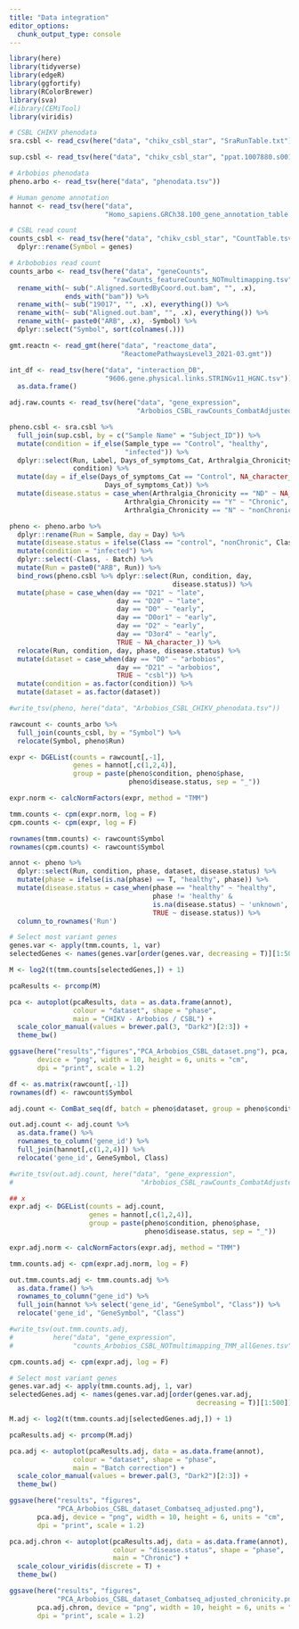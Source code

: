 ```yaml
---
title: "Data integration"
editor_options: 
  chunk_output_type: console
---
```


```r
library(here)
library(tidyverse)
library(edgeR)
library(ggfortify)
library(RColorBrewer)
library(sva)
#library(CEMiTool)
library(viridis)
```

```r
# CSBL CHIKV phenodata
sra.csbl <- read_csv(here("data", "chikv_csbl_star", "SraRunTable.txt"))

sup.csbl <- read_tsv(here("data", "chikv_csbl_star", "ppat.1007880.s001.csv"))

# Arbobios phenodata
pheno.arbo <- read_tsv(here("data", "phenodata.tsv"))

# Human genome annotation
hannot <- read_tsv(here("data", 
                        "Homo_sapiens.GRCh38.100_gene_annotation_table.txt"))

# CSBL read count
counts_csbl <- read_tsv(here("data", "chikv_csbl_star", "CountTable.tsv")) %>% 
  dplyr::rename(Symbol = genes)

# Arbobobios read count
counts_arbo <- read_tsv(here("data", "geneCounts",
                          "rawCounts_featureCounts_NOTmultimapping.tsv")) %>%
  rename_with(~ sub(".Aligned.sortedByCoord.out.bam", "", .x), 
              ends_with("bam")) %>% 
  rename_with(~ sub("19017", "", .x), everything()) %>% 
  rename_with(~ sub("Aligned.out.bam", "", .x), everything()) %>%
  rename_with(~ paste0("ARB", .x), -Symbol) %>%
  dplyr::select("Symbol", sort(colnames(.)))

gmt.reactn <- read_gmt(here("data", "reactome_data", 
                            "ReactomePathwaysLevel3_2021-03.gmt"))

int_df <- read_tsv(here("data", "interaction_DB", 
                        "9606.gene.physical.links.STRINGv11_HGNC.tsv")) %>% 
  as.data.frame()

adj.raw.counts <- read_tsv(here("data", "gene_expression", 
                                "Arbobios_CSBL_rawCounts_CombatAdjusted.tsv"))

```

```r
pheno.csbl <- sra.csbl %>% 
  full_join(sup.csbl, by = c("Sample Name" = "Subject_ID")) %>%
  mutate(condition = if_else(Sample_type == "Control", "healthy", 
                             "infected")) %>% 
  dplyr::select(Run, Label, Days_of_symptoms_Cat, Arthralgia_Chronicity,
                condition) %>% 
  mutate(day = if_else(Days_of_symptoms_Cat == "Control", NA_character_, 
                        Days_of_symptoms_Cat)) %>% 
  mutate(disease.status = case_when(Arthralgia_Chronicity == "ND" ~ NA_character_,
                             Arthralgia_Chronicity == "Y" ~ "Chronic",
                             Arthralgia_Chronicity == "N" ~ "nonChronic"))

pheno <- pheno.arbo %>%
  dplyr::rename(Run = Sample, day = Day) %>% 
  mutate(disease.status = ifelse(Class == "control", "nonChronic", Class)) %>% 
  mutate(condition = "infected") %>% 
  dplyr::select(-Class, - Batch) %>%
  mutate(Run = paste0("ARB", Run)) %>% 
  bind_rows(pheno.csbl %>% dplyr::select(Run, condition, day, 
                                         disease.status)) %>%
  mutate(phase = case_when(day == "D21" ~ "late",
                           day == "D20" ~ "late",
                           day == "D0" ~ "early",
                           day == "D0or1" ~ "early",
                           day == "D2" ~ "early",
                           day == "D3or4" ~ "early",
                           TRUE ~ NA_character_)) %>% 
  relocate(Run, condition, day, phase, disease.status) %>% 
  mutate(dataset = case_when(day == "D0" ~ "arbobios",
                           day == "D21" ~ "arbobios",
                           TRUE ~ "csbl")) %>% 
  mutate(condition = as.factor(condition)) %>% 
  mutate(dataset = as.factor(dataset))

#write_tsv(pheno, here("data", "Arbobios_CSBL_CHIKV_phenodata.tsv"))

rawcount <- counts_arbo %>% 
  full_join(counts_csbl, by = "Symbol") %>% 
  relocate(Symbol, pheno$Run)
```

```r
expr <- DGEList(counts = rawcount[,-1], 
                genes = hannot[,c(1,2,4)],
                group = paste(pheno$condition, pheno$phase, 
                              pheno$disease.status, sep = "_"))

expr.norm <- calcNormFactors(expr, method = "TMM")

tmm.counts <- cpm(expr.norm, log = F)
cpm.counts <- cpm(expr, log = F)

rownames(tmm.counts) <- rawcount$Symbol
rownames(cpm.counts) <- rawcount$Symbol

annot <- pheno %>% 
  dplyr::select(Run, condition, phase, dataset, disease.status) %>% 
  mutate(phase = ifelse(is.na(phase) == T, "healthy", phase)) %>% 
  mutate(disease.status = case_when(phase == "healthy" ~ "healthy", 
                                    phase != 'healthy' &
                                    is.na(disease.status) ~ 'unknown',
                                    TRUE ~ disease.status)) %>% 
  column_to_rownames('Run')

# Select most variant genes
genes.var <- apply(tmm.counts, 1, var)
selectedGenes <- names(genes.var[order(genes.var, decreasing = T)][1:500])

M <- log2(t(tmm.counts[selectedGenes,]) + 1)

pcaResults <- prcomp(M)

pca <- autoplot(pcaResults, data = as.data.frame(annot), 
                colour = "dataset", shape = "phase",
                main = "CHIKV - Arbobios / CSBL") +
  scale_color_manual(values = brewer.pal(3, "Dark2")[2:3]) +
  theme_bw()

ggsave(here("results","figures","PCA_Arbobios_CSBL_dataset.png"), pca, 
       device = "png", width = 10, height = 6, units = "cm", 
       dpi = "print", scale = 1.2)
```

```r
df <- as.matrix(rawcount[,-1])
rownames(df) <- rawcount$Symbol

adj.count <- ComBat_seq(df, batch = pheno$dataset, group = pheno$condition)

out.adj.count <- adj.count %>% 
  as.data.frame() %>% 
  rownames_to_column('gene_id') %>% 
  full_join(hannot[,c(1,2,4)]) %>% 
  relocate('gene_id', GeneSymbol, Class)

#write_tsv(out.adj.count, here("data", "gene_expression", 
#                                "Arbobios_CSBL_rawCounts_CombatAdjusted.tsv"))

## x
expr.adj <- DGEList(counts = adj.count, 
                    genes = hannot[,c(1,2,4)],
                    group = paste(pheno$condition, pheno$phase, 
                                  pheno$disease.status, sep = "_"))

expr.adj.norm <- calcNormFactors(expr.adj, method = "TMM")

tmm.counts.adj <- cpm(expr.adj.norm, log = F)

out.tmm.counts.adj <- tmm.counts.adj %>% 
  as.data.frame() %>% 
  rownames_to_column("gene_id") %>% 
  full_join(hannot %>% select('gene_id', "GeneSymbol", "Class")) %>% 
  relocate('gene_id', "GeneSymbol", "Class")

#write_tsv(out.tmm.counts.adj, 
#          here("data", "gene_expression",
#               "counts_Arbobios_CSBL_NOTmultimapping_TMM_allGenes.tsv"))

cpm.counts.adj <- cpm(expr.adj, log = F)

# Select most variant genes
genes.var.adj <- apply(tmm.counts.adj, 1, var)
selectedGenes.adj <- names(genes.var.adj[order(genes.var.adj, 
                                               decreasing = T)][1:500])

M.adj <- log2(t(tmm.counts.adj[selectedGenes.adj,]) + 1)

pcaResults.adj <- prcomp(M.adj)

pca.adj <- autoplot(pcaResults.adj, data = as.data.frame(annot), 
                colour = "dataset", shape = "phase",
                main = "Batch correction") +
  scale_color_manual(values = brewer.pal(3, "Dark2")[2:3]) +
  theme_bw()

ggsave(here("results", "figures",
            "PCA_Arbobios_CSBL_dataset_Combatseq_adjusted.png"), 
       pca.adj, device = "png", width = 10, height = 6, units = "cm", 
       dpi = "print", scale = 1.2)

pca.adj.chron <- autoplot(pcaResults.adj, data = as.data.frame(annot), 
                          colour = "disease.status", shape = "phase",
                          main = "Chronic") +
  scale_colour_viridis(discrete = T) +
  theme_bw()

ggsave(here("results", "figures",
            "PCA_Arbobios_CSBL_dataset_Combatseq_adjusted_chronicity.png"), 
       pca.adj.chron, device = "png", width = 10, height = 6, units = "cm", 
       dpi = "print", scale = 1.2)
```

